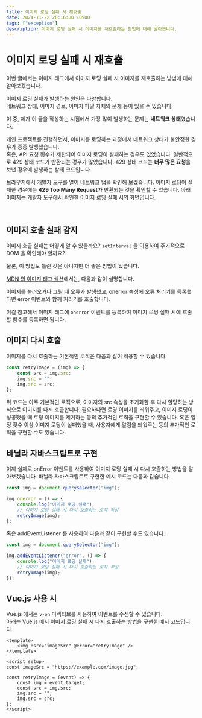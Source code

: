 ```yaml
---
title: 이미지 로딩 실패 시 재호출
date: 2024-11-22 20:16:00 +0900
tags: ["exception"]
description: 이미지 로딩 실패 시 이미지를 재호출하는 방법에 대해 알아봅니다.
---
```



# 이미지 로딩 실패 시 재호출

이번 글에서는 이미지 태그에서 이미지 로딩 실패 시 이미지를 재호출하는 방법에 대해 알아보겠습니다.

이미지 로딩 실패가 발생하는 원인은 다양합니다.<br />
네트워크 상태, 이미지 경로, 이미지 파일 자체의 문제 등이 있을 수 있습니다.

이 중, 제가 이 글을 작성하는 시점에서 가장 많이 발생하는 문제는 **네트워크 상태**였습니다.

개인 프로젝트를 진행하면서, 이미지를 로딩하는 과정에서 네트워크 상태가 불안정한 경우가 종종 발생했습니다.<br />
혹은, API 요청 횟수가 제한되어 이미지 로딩이 실패하는 경우도 있었습니다.
일반적으로 429 상태 코드가 반환되는 경우가 많았습니다.
429 상태 코드는 **너무 많은 요청**을 보낸 경우에 발생하는 상태 코드입니다.

브라우저에서 개발자 도구를 열어 네트워크 탭을 확인해 보겠습니다.
이미지 로딩이 실패한 경우에는 **429 Too Many Request**가 반환되는 것을 확인할 수 있습니다.
아래 이미지는 개발자 도구에서 확인한 이미지 로딩 실패 시의 화면입니다.

<br />
<NextraImages name="too-many-request-429" />

## 이미지 호출 실패 감지

이미지 호출 실패는 어떻게 알 수 있을까요?
`setInterval` 을 이용하여 주기적으로 DOM 을 확인해야 할까요?

물론, 이 방법도 틀린 것은 아니지만 더 좋은 방법이 있습니다.

[MDN 의 이미지 태그 섹션](https://developer.mozilla.org/ko/docs/Web/HTML/Element/img)에서는, 다음과 같이 설명합니다.

<Callout type="info">
	이미지를 불러오거나 그릴 때 오류가 발생했고, onerror 속성에 오류 처리기를 등록했다면 error 이벤트와 함께 처리기를 호출합니다.
</Callout>

이걸 참고해서 이미지 태그에 `onerror` 이벤트를 등록하여 이미지 로딩 실패 시에 호출할 함수를 등록하면 됩니다.

## 이미지 다시 호출

이미지를 다시 호출하는 기본적인 로직은 다음과 같이 적용할 수 있습니다.

```javascript copy
const retryImage = (img) => {
	const src = img.src;
	img.src = "";
	img.src = src;
};
```

위 코드는 아주 기본적인 로직으로, 이미지의 src 속성을 초기화한 후 다시 할당하는 방식으로 이미지를 다시 호출합니다.
필요하다면 로딩 이미지를 띄워주고, 이미지 로딩이 성공했을 때 로딩 이미지를 제거하는 등의 추가적인 로직을 구현할 수 있습니다.
혹은 일정 횟수 이상 이미지 로딩이 실패했을 때, 사용자에게 알림을 띄워주는 등의 추가적인 로직을 구현할 수도 있습니다.

## 바닐라 자바스크립트로 구현

이제 실제로 onError 이벤트를 사용하여 이미지 로딩 실패 시 다시 호출하는 방법을 알아보겠습니다.
바닐라 자바스크립트로 구현한 예시 코드는 다음과 같습니다.

```javascript copy
const img = document.querySelector("img");

img.onerror = () => {
	console.log("이미지 로딩 실패");
	// 이미지 로딩 실패 시 다시 호출하는 로직 작성
	retryImage(img);
};
```

혹은 addEventListener 를 사용하여 다음과 같이 구현할 수도 있습니다.

```javascript copy
const img = document.querySelector("img");

img.addEventListener("error", () => {
	console.log("이미지 로딩 실패");
	// 이미지 로딩 실패 시 다시 호출하는 로직 작성
	retryImage(img);
});
```

## Vue.js 사용 시

Vue.js 에서는 `v-on` 디렉티브를 사용하여 이벤트를 수신할 수 있습니다.<br />
아래는 Vue.js 에서 이미지 로딩 실패 시 다시 호출하는 방법을 구현한 예시 코드입니다.

```vue copy
<template>
	<img :src="imageSrc" @error="retryImage" />
</template>

<script setup>
const imageSrc = "https://example.com/image.jpg";

const retryImage = (event) => {
	const img = event.target;
	const src = img.src;
	img.src = "";
	img.src = src;
};
</script>
```


